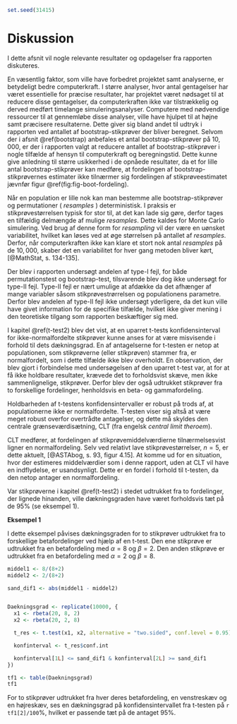 ```r
set.seed(31415)
```

# Diskussion

I dette afsnit vil nogle relevante resultater og opdagelser fra rapporten diskuteres.

En væsentlig faktor, som ville have forbedret projektet samt analyserne, er betydeligt bedre computerkraft. I større analyser, hvor antal gentagelser har været essentielle for præcise resultater, har projektet været nødsaget til at reducere disse gentagelser, da computerkraften ikke var tilstrækkelig og derved medført timelange simuleringsanalyser. Computere med nødvendige ressourcer til at gennemløbe disse analyser, ville have hjulpet til at højne samt præcisere resultaterne. Dette giver sig bland andet til udtryk i rapporten ved antallet af bootstrap-stikprøver der bliver beregnet. Selvom der i afsnit \@ref(bootstrap) anbefales et antal bootstrap-stikprøver på $10,000$, er der i rapporten valgt at reducere antallet af bootstrap-stikprøver i nogle tilfælde af hensyn til computerkraft og beregningstid. Dette kunne give anledning til større usikkerhed i de opnåede resultater, da et for lille antal bootstrap-stikprøver kan medføre, at fordelingen af bootstrap-stikprøvernes estimater ikke tilnærmer sig fordelingen af stikprøveestimatet jævnfør figur \@ref(fig:fig-boot-fordeling).   

Når en population er lille nok kan man bestemme alle bootstrap-stikprøver og permutationer ( _resamples_ ) deterministisk. I praksis er stikprøvestørrelsen typisk for stor til, at det kan lade sig gøre, derfor tages en tilfældig delmængde af mulige _resamples_. Dette kaldes for Monte Carlo simulering. Ved brug af denne form for _resampling_ vil der være en uønsket variabilitet, hvilket kan løses ved at øge størrelsen på antallet af _resamples_. Derfor, når computerkraften ikke kan klare et stort nok antal _resamples_ på de $10,000$, skaber det en variabilitet for hver gang metoden bliver kørt, [@MathStat, s. 134-135].

Der blev i rapporten undersøgt andelen af type-I fejl, for både permutationstest og bootstrap-test, tilsvarende blev dog ikke undersøgt for type-II fejl. Type-II fejl er nært umulige at afdække da det afhænger af mange variabler såsom stikprøvestrørrelsen og populationens parametre. Derfor blev andelen af type-II fejl ikke undersøgt yderligere, da det kun ville have givet information for de specifike tilfælde, hvilket ikke giver mening i den teoretiske tilgang som rapporten beskæftiger sig med.  

I kapitel \@ref(t-test2) blev det vist, at en uparret t-tests konfidensinterval for ikke-normalfordelte stikprøver kunne anses for at være misvisende i forhold til dets dækningsgrad. En af antagelserne for t-testen er netop at populationen, som stikprøverne (eller stikprøven) stammer fra, er normalfordelt, som i dette tilfælde ikke blev overholdt. En observation, der blev gjort i forbindelse med undersøgelsen af den uparret t-test var, at for at få ikke holdbare resultater, krævede det to forholdsvist skæve, men ikke sammenlignelige, stikprøver. Derfor blev der også udtrukket stikprøver fra to forskellige fordelinger, henholdsvis en beta- og gammafordeling.

Holdbarheden af t-testens konfidensintervaller er robust på trods af, at populationerne ikke er normalfordelte. T-testen viser sig altså at være meget robust overfor overtrådte antagelser, og dette må skyldes den centrale grænseværdisætning, CLT (fra engelsk _central limit theroem_). 

CLT medfører, at fordelingen af stikprøvemiddelværdierne tilnærmelsesvist ligner en normalfordeling. Selv ved relativt lave stikprøvestørrelser, $n = 5$, er dette aktuelt, [@ASTAbog, s. 93, figur 4.15]. At komme ud for en situation, hvor der estimeres middelværdier som i denne rapport, uden at CLT vil have en indflydelse, er usandsynligt. Dette er en fordel i forhold til t-testen, da den netop antager en normalfordeling.

Var stikprøverne i kapitel \@ref(t-test2) i stedet udtrukket fra to fordelinger, der lignede hinanden, ville dækningsgraden have været forholdsvis tæt på de $95\%$ (se eksempel 1). 

__Eksempel 1__

I dette eksempel påvises dækningsgraden for to stikprøver udtrukket fra to forskellige betafordelinger ved hjælp af en t-test. Den ene stikprøve er udtrukket fra en betafordeling med $\alpha = 8$ og $\beta = 2$. Den anden stikprøve er udtrukket fra en betafordeling med $\alpha = 2$ og $\beta = 8$.

```r
middel1 <- 8/(8+2)
middel2 <- 2/(8+2)

sand_dif1 <- abs(middel1 - middel2)


Daekningsgrad <- replicate(10000, {
  x1 <- rbeta(20, 8, 2)
  x2 <- rbeta(20, 2, 8)

  t_res <- t.test(x1, x2, alternative = "two.sided", conf.level = 0.95)

  konfinterval <- t_res$conf.int

  konfinterval[1L] <= sand_dif1 & konfinterval[2L] >= sand_dif1
})

tf1 <- table(Daekningsgrad)
tf1
```

For to stikprøver udtrukket fra hver deres betafordeling, en venstreskæv og en højreskæv, ses en dækningsgrad på konfidensintervallet fra t-testen på ```r tf1[2]/100```$\%$, hvilket er passende tæt på de antaget $95\%$.
